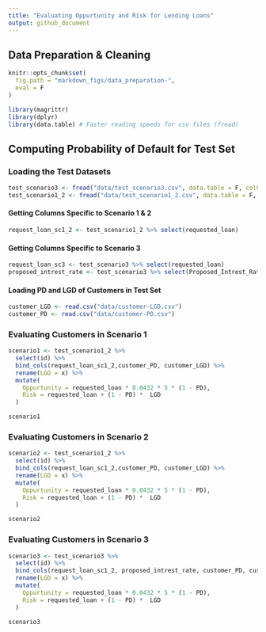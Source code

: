 ```yaml
---
title: "Evaluating Oppurtunity and Risk for Lending Loans"
output: github_document
---
```


## Data Preparation & Cleaning

```r
knitr::opts_chunk$set(
  fig.path = "markdown_figs/data_preparation-",
  eval = F
)
```

```r
library(magrittr)
library(dplyr)
library(data.table) # Faster reading speeds for csv files (fread)
```

## Computing Probability of Default for Test Set

### Loading the Test Datasets

```r
test_scenario3 <- fread("data/test_scenario3.csv", data.table = F, colClasses = c("character"))
test_scenario1_2 <- fread("data/test_scenario1_2.csv", data.table = F, colClasses = c("character"))
```

#### Getting Columns Specific to Scenario 1 & 2

```r
request_loan_sc1_2 <- test_scenario1_2 %>% select(requested_loan)
```

#### Getting Columns Specific to Scenario 3

```r
request_loan_sc3 <- test_scenario3 %>% select(requested_loan)
proposed_intrest_rate <- test_scenario3 %>% select(Proposed_Intrest_Rate)
```

#### Loading PD and LGD of Customers in Test Set

```r
customer_LGD <- read.csv("data/customer-LGD.csv")
customer_PD <- read.csv("data/customer-PD.csv")
```


### Evaluating Customers in Scenario 1

```r
scenario1 <- test_scenario1_2 %>%
  select(id) %>%
  bind_cols(request_loan_sc1_2,customer_PD, customer_LGD) %>%
  rename(LGD = x) %>%
  mutate(
    Oppurtunity = requested_loan * 0.0432 * 5 * (1 - PD),
    Risk = requested_loan + (1 - PD) *  LGD
  )

scenario1
```

### Evaluating Customers in Scenario 2

```r
scenario2 <- test_scenario1_2 %>%
  select(id) %>%
  bind_cols(request_loan_sc1_2,customer_PD, customer_LGD) %>%
  rename(LGD = x) %>%
  mutate(
    Oppurtunity = requested_loan * 0.0432 * 5 * (1 - PD),
    Risk = requested_loan + (1 - PD) *  LGD
  )

scenario2
```

### Evaluating Customers in Scenario 3

```r
scenario3 <- test_scenario3 %>%
  select(id) %>%
  bind_cols(request_loan_sc1_2, proposed_intrest_rate, customer_PD, customer_LGD) %>%
  rename(LGD = x) %>%
  mutate(
    Oppurtunity = requested_loan * 0.0432 * 5 * (1 - PD),
    Risk = requested_loan + (1 - PD) *  LGD
  )

scenario3
```